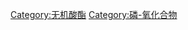 {{Commons|category:Organophosphorus esters}}
[[Category:无机酸酯|Category:无机酸酯]]
[[Category:磷-氧化合物|Category:磷-氧化合物]]
